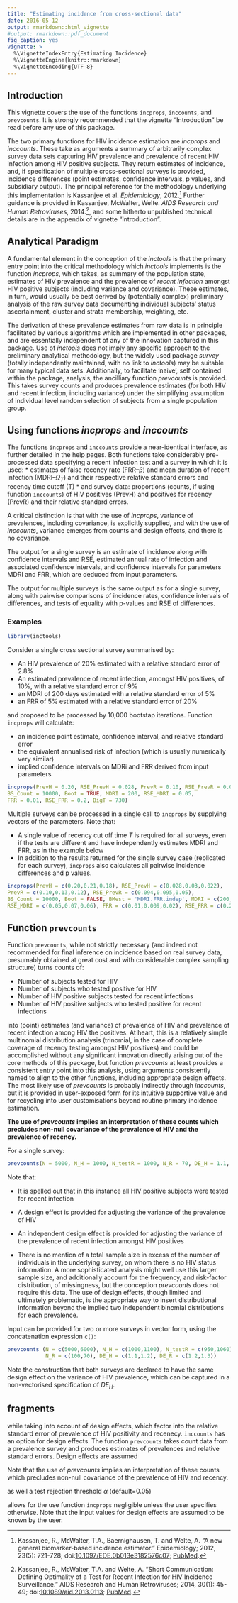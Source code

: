 ```yaml
---
title: "Estimating incidence from cross-sectional data"
date: 2016-05-12
output: rmarkdown::html_vignette
#output: rmarkdown::pdf_document
fig_caption: yes
vignette: >
  %\VignetteIndexEntry{Estimating Incidence}
  %\VignetteEngine{knitr::rmarkdown}
  %\VignetteEncoding{UTF-8}
---
```


## Introduction

This vignette covers the use of the functions `incprops`, `inccounts`, and `prevcounts`. It is strongly recommended that the vignette "Introduction" be read before any use of this package.

The two primary functions for HIV incidence estimation are $incprops$ and $inccounts$. These take as arguments a summary of arbitrarily complex survey data sets capturing HIV prevalence and prevalence of recent HIV infection among HIV positive subjects. They return estimates of incidence, and, if specification of multiple cross-sectional surveys is provided, incidence differences (point estimates, confidence intervals, p values, and subsidiary output). The principal reference for the methodology underlying this implementation is Kassanjee et al. *Epidemiology*, 2012.[^1] Further guidance is provided in Kassanjee, McWalter, Welte. *AIDS Research and Human Retroviruses*, 2014.[^2], and some hitherto unpublished technical details are in the appendix of vignette "Introduction".

## Analytical Paradigm

A fundamental element in the conception of the *inctools* is that the primary entry point into the critical methodology which *inctools* implements is the function  $incprops$, which takes, as summary of the population state, estimates of HIV prevalence and the prevalence of *recent infection* amongst HIV positive subjects (including variance and covariance). These estimates, in turn, would usually be best derived by (potentially complex) preliminary analysis of the raw survey data documenting individual subjects' status ascertainment, cluster and strata membership, weighting, etc.

The derivation of these prevalence estimates from raw data is in principle facilitated by various algorithms which are implemented in other packages, and are essentially independent of any of the innovation captured in this package. Use of *inctools* does not imply any specific approach to the preliminary analytical methodology, but the widely used package *survey* (totally independently maintained, with no link to *inctools*) may be suitable for many typical data sets. Additionally, to facilitate 'naive', self contained within the package, analysis, the ancilliary function *prevcounts* is provided. This takes survey counts and produces prevalence estimates (for both HIV and recent infection, including variance) under the simplifying assumption of individual level random selection of subjects from a single population group.


## Using functions *incprops* and *inccounts*

The functions `incprops` and `inccounts` provide a near-identical interface, as further detailed in the help pages. Both functions take considerably pre-processed data specifying a recent infection test and a survey in which it is used:
* estimates of false recency rate (FRR--$\beta$) and mean duration of recent infection (MDRI--$\Omega_T$) and their respective relative standard errors and recency time cutoff (T)
*  and survey data: proportions (counts, if using function `inccounts`) of HIV positives (PrevH) and positives for recency (PrevR) and their relative standard errors.

A critical distinction is that with the use of *incprops*, variance of prevalences, including covariance, is explicitly supplied, and with the use of *inccounts*, variance emerges from counts and design effects, and there is no covariance.  

The output for a single survey is an estimate of incidence along with confidence intervals and RSE, estimated annual rate of infection and associated confidence intervals, and confidence intervals for parameters MDRI and FRR, which are deduced from input parameters.

The output for multiple surveys is the same output as for a single survey, along with pairwise comparisons of incidence rates, confidence intervals of differences, and tests of equality with p-values and RSE of differences.


### Examples

```r
library(inctools)
```

Consider a single cross sectional survey summarised by:

* An HIV prevalence of 20% estimated with a relative standard error of 2.8%
* An estimated prevalence of recent infection, amongst HIV positives, of 10%, with a relative standard error of 9%
* an MDRI of 200 days estimated with a relative standard error of 5%
* an FRR of 5% estimated with a relative standard error of 20%

and proposed to be processed by 10,000 bootstap iterations. Function `incprops` will calculate:

* an incidence point estimate, confidence interval, and relative standard error
* the equivalent annualised risk of infection (which is usually numerically very similar)
* implied confidence intervals on MDRi and FRR derived from input parameters

```r
incprops(PrevH = 0.20, RSE_PrevH = 0.028, PrevR = 0.10, RSE_PrevR = 0.09,
BS_Count = 10000, Boot = TRUE, MDRI = 200, RSE_MDRI = 0.05,
FRR = 0.01, RSE_FRR = 0.2, BigT = 730)
```

Multiple surveys can be processed in a single call to `incprops` by supplying vectors of the parameters. Note that:

* A single value of recency cut off time $T$ is required for all surveys, even if the tests are different and have independently estimates MDRI and FRR, as in the example below
* In addition to the results returned for the single survey case (replicated for each survey), `incprops` also calculates all pairwise incidence differences and p values.


```r
incprops(PrevH = c(0.20,0.21,0.18), RSE_PrevH = c(0.028,0.03,0.022),
PrevR = c(0.10,0.13,0.12), RSE_PrevR = c(0.094,0.095,0.05),
BS_Count = 10000, Boot = FALSE, BMest = 'MDRI.FRR.indep', MDRI = c(200,180,180),
RSE_MDRI = c(0.05,0.07,0.06), FRR = c(0.01,0.009,0.02), RSE_FRR = c(0.2,0.2,0.1), BigT = 730)
```



## Function `prevcounts`

Function `prevcounts`, while not strictly necessary (and indeed not recommended for final inference on incidence based on real survey data, presumably obtained at great cost and with considerable complex sampling structure) turns counts of:

* Number of subjects tested for HIV
* Number of subjects who tested positive for HIV
* Number of HIV positive subjects tested for recent infections
* Number of HIV positive subjects who tested positive for recent infections

into (point) estimates (and variance) of prevalence of HIV and prevalence of recent infection among HIV the positives. At heart, this is a relatively simple multinomial distribution analysis (trinomial, in the case of complete coverage of recency testing amongst HIV positives) and could be accomplished without any significant innovation directly arising out of the core methods of this package, but function *prevcounts* at least provides a consistent entry point into this analysis, using arguments consistently named to align to the other functions, including appropriate design effects. The most likely use of *prevcounts* is probably indirectly through *inccounts*, but it is provided in user-exposed form for its intuitive supportive value and for recycling into user customisations beyond routine primary incidence estimation.

**The use of *prevcounts* implies an interpretation of these counts which precludes non-null covariance of the prevalence of HIV and the prevalence of recency.**

For a single survey:

```r
prevcounts(N = 5000, N_H = 1000, N_testR = 1000, N_R = 70, DE_H = 1.1, DE_R = 1.5)
```

Note that:

* It is spelled out that in this instance all HIV positive subjects were tested for recent infection

* A design effect is provided for adjusting the variance of the prevalence of HIV

* An independent design effect is provided for adjusting the variance of the prevalence of recent infection amongst HIV positives

* There is no mention of a total sample size in excess of the number of individuals in the underlying survey, on whom there is no HIV status information. A more sophisticated analysis might well use this larger sample size, and additionally account for the frequency, and risk-factor distribution, of missingness, but the conception *prevcounts* does not require this data. The use of design effects, though limited and ultimately problematic, is the appropriate way to insert distributional information beyond the implied two independent binomial distributions for each prevalence.


Input can be provided for two or more surveys in vector form, using the concatenation expression `c()`:

```r
prevcounts (N = c(5000,6000), N_H = c(1000,1100), N_testR = c(950,1060),
            N_R = c(100,70), DE_H = c(1.1,1.2), DE_R = c(1.2,1.3))
```

Note the construction that both surveys are declared to have the same design effect on the variance of HIV prevalence, which can be captured in a non-vectorised specification of $DE_H$.



[^1]: Kassanjee, R., McWalter, T.A., Baernighausen, T. and Welte, A. "A new general biomarker-based incidence estimator." Epidemiology; 2012, 23(5): 721-728; doi:[10.1097/EDE.0b013e3182576c07](http://dx.doi.org/10.1097/EDE.0b013e3182576c07); [PubMed](https://www.ncbi.nlm.nih.gov/pmc/articles/PMC3500970/).

[^2]: Kassanjee, R., McWalter, T.A. and Welte, A. "Short Communication:
Defining Optimality of a Test for Recent Infection for HIV Incidence Surveillance." AIDS Research and Human Retroviruses; 2014, 30(1): 45-49; doi:[10.1089/aid.2013.0113](http://dx.doi.org/10.1089/aid.2013.0113); [PubMed](http://www.ncbi.nlm.nih.gov/pubmed/24090052).





## fragments

while taking into account of design effects, which factor into the relative standard error of prevalence of HIV positivity and recenecy. `inccounts` has an option for design effects. The function `prevcounts` takes count data from a prevalence survey and produces estimates of prevalences and relative standard errors. Design effects are assumed


Note that the use of *prevcounts* implies an interpretation of these counts which precludes non-null covariance of the prevalence of HIV and recency.

as well a test rejection threshold $\alpha$ (default=0.05)

allows for the use function `incprops`
negligible unless the user specifies otherwise. Note that the input values for design effects are assumed to be known by the user.
